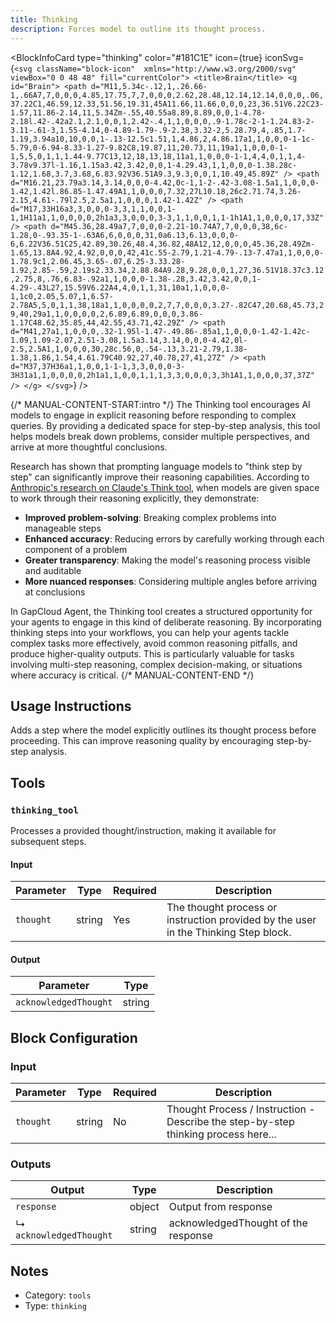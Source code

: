 ```yaml
---
title: Thinking
description: Forces model to outline its thought process.
---
```



<BlockInfoCard
  type="thinking"
  color="#181C1E"
  icon={true}
  iconSvg={`<svg className="block-icon"  xmlns="http://www.w3.org/2000/svg" viewBox="0 0 48 48" fill="currentColor">
      <title>Brain</title>
      <g id="Brain">
        <path d="M11,5.34c-.12,1,.26.66-1,.66A7,7,0,0,0,4.85,17.75,7,7,0,0,0,2.62,28.48,12.14,12.14,0,0,0,.06,37.22C1,46.59,12.33,51.56,19.31,45A11.66,11.66,0,0,0,23,36.51V6.22C23-1.57,11.86-2.14,11,5.34Zm-.55,40.55a8.89,8.89,0,0,1-4.78-2.18l.42-.42a2.1,2.1,0,0,1,2.42-.4,1,1,0,0,0,.9-1.78c-2-1-1.24.83-2-3.11-.61-3,1.55-4.14,0-4.89-1.79-.9-2.38,3.32-2,5.28.79,4,.85,1.7-1.19,3.94a10,10,0,0,1-.13-12.5c1.51,1,4.86,2,4.86.17a1,1,0,0,0-1-1c-5.79,0-6.94-8.33-1.27-9.82C8,19.87,11,20.73,11,19a1,1,0,0,0-1-1,5,5,0,1,1,1.44-9.77C13,12,18,13,18,11a1,1,0,0,0-1-1,4,4,0,1,1,4-3.78v9.37l-1.16,1.15a3.42,3.42,0,0,1-4.29.43,1,1,0,0,0-1.38.28c-1.12,1.68,3.7,3.68,6.83.92V36.51A9.3,9.3,0,0,1,10.49,45.89Z" />
        <path d="M16.21,23.79a3.14,3.14,0,0,0-4.42,0c-1,1-2-.42-3.08-1.5a1,1,0,0,0-1.42,1.42l.86.85-1.47.49A1,1,0,0,0,7.32,27L10.18,26c2.71.74,3.26-2.15,4.61-.79l2.5,2.5a1,1,0,0,0,1.42-1.42Z" />
        <path d="M17,33H16a3,3,0,0,0-3,3,1,1,0,0,1-1,1H11a1,1,0,0,0,0,2h1a3,3,0,0,0,3-3,1,1,0,0,1,1-1h1A1,1,0,0,0,17,33Z" />
        <path d="M45.36,28.49a7,7,0,0,0-2.21-10.74A7,7,0,0,0,38,6c-1.28,0-.93.35-1-.63A6,6,0,0,0,31,0a6.13,6.13,0,0,0-6,6.22V36.51C25,42.89,30.26,48.4,36.82,48A12,12,0,0,0,45.36,28.49Zm-1.65,13.8A4.92,4.92,0,0,0,42,41c.55-2.79,1.21-4.79-.13-7.47a1,1,0,0,0-1.78.9c1,2.06.45,3.65-.07,6.25-3.33.28-1.92,2.85-.59,2.19s2.33.34,2.88.84A9.28,9.28,0,0,1,27,36.51V18.37c3.12,2.75,8,.76,6.83-.92a1,1,0,0,0-1.38-.28,3.42,3.42,0,0,1-4.29-.43L27,15.59V6.22A4,4,0,1,1,31,10a1,1,0,0,0-1,1c0,2.05,5.07,1,6.57-2.78A5,5,0,1,1,38,18a1,1,0,0,0,0,2,7,7,0,0,0,3.27-.82C47,20.68,45.73,29,40,29a1,1,0,0,0,0,2,6.89,6.89,0,0,0,3.86-1.17C48.62,35.85,44,42.55,43.71,42.29Z" />
        <path d="M41,27a1,1,0,0,0,.32-1.95l-1.47-.49.86-.85a1,1,0,0,0-1.42-1.42c-1.09,1.09-2.07,2.51-3.08,1.5a3.14,3.14,0,0,0-4.42,0l-2.5,2.5A1,1,0,0,0,30,28c.56,0,.54-.13,3.21-2.79,1.38-1.38,1.86,1.54,4.61.79C40.92,27,40.78,27,41,27Z" />
        <path d="M37,37H36a1,1,0,0,1-1-1,3,3,0,0,0-3-3H31a1,1,0,0,0,0,2h1a1,1,0,0,1,1,1,3,3,0,0,0,3,3h1A1,1,0,0,0,37,37Z" />
      </g>
    </svg>`}
/>

{/* MANUAL-CONTENT-START:intro */}
The Thinking tool encourages AI models to engage in explicit reasoning before responding to complex queries. By providing a dedicated space for step-by-step analysis, this tool helps models break down problems, consider multiple perspectives, and arrive at more thoughtful conclusions.

Research has shown that prompting language models to "think step by step" can significantly improve their reasoning capabilities. According to [Anthropic's research on Claude's Think tool](https://www.anthropic.com/engineering/claude-think-tool), when models are given space to work through their reasoning explicitly, they demonstrate:

- **Improved problem-solving**: Breaking complex problems into manageable steps
- **Enhanced accuracy**: Reducing errors by carefully working through each component of a problem
- **Greater transparency**: Making the model's reasoning process visible and auditable
- **More nuanced responses**: Considering multiple angles before arriving at conclusions

In GapCloud Agent, the Thinking tool creates a structured opportunity for your agents to engage in this kind of deliberate reasoning. By incorporating thinking steps into your workflows, you can help your agents tackle complex tasks more effectively, avoid common reasoning pitfalls, and produce higher-quality outputs. This is particularly valuable for tasks involving multi-step reasoning, complex decision-making, or situations where accuracy is critical.
{/* MANUAL-CONTENT-END */}

## Usage Instructions

Adds a step where the model explicitly outlines its thought process before proceeding. This can improve reasoning quality by encouraging step-by-step analysis.

## Tools

### `thinking_tool`

Processes a provided thought/instruction, making it available for subsequent steps.

#### Input

| Parameter | Type   | Required | Description                                                                         |
| --------- | ------ | -------- | ----------------------------------------------------------------------------------- |
| `thought` | string | Yes      | The thought process or instruction provided by the user in the Thinking Step block. |

#### Output

| Parameter             | Type   |
| --------------------- | ------ |
| `acknowledgedThought` | string |

## Block Configuration

### Input

| Parameter | Type   | Required | Description                                                                        |
| --------- | ------ | -------- | ---------------------------------------------------------------------------------- |
| `thought` | string | No       | Thought Process / Instruction - Describe the step-by-step thinking process here... |

### Outputs

| Output                  | Type   | Description                         |
| ----------------------- | ------ | ----------------------------------- |
| `response`              | object | Output from response                |
| ↳ `acknowledgedThought` | string | acknowledgedThought of the response |

## Notes

- Category: `tools`
- Type: `thinking`

